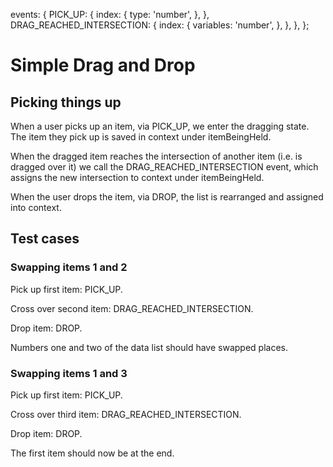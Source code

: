   events: {
    PICK_UP: {
      index: {
        type: 'number',
      },
    },
    DRAG_REACHED_INTERSECTION: {
      index: {
        variables: 'number',
      },
    },
  },
};

# Simple Drag and Drop

## Picking things up

When a user picks up an item, via <Event index={1}>PICK_UP</Event>, we enter the <State>dragging</State> state. The item they pick up is saved in context under <Context stringify>itemBeingHeld</Context>.

When the dragged item reaches the intersection of another item (i.e. is dragged over it) we call the <Event index={2}>DRAG_REACHED_INTERSECTION</Event> event, which assigns the new intersection to context under <Context stringify>itemBeingHeld</Context>.

When the user drops the item, via <Event>DROP</Event>, the list is rearranged and assigned into context.

<WholeContext />

## Test cases

### Swapping items 1 and 2

Pick up first item: <Event index={0}>PICK_UP</Event>.

Cross over second item: <Event index={1}>DRAG_REACHED_INTERSECTION</Event>.

Drop item: <Event>DROP</Event>.

Numbers one and two of the data list should have swapped places.

### Swapping items 1 and 3

Pick up first item: <Event index={0}>PICK_UP</Event>.

Cross over third item: <Event index={3}>DRAG_REACHED_INTERSECTION</Event>.

Drop item: <Event>DROP</Event>.

The first item should now be at the end.
